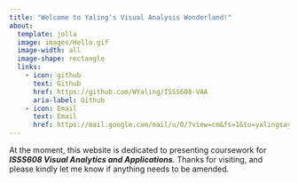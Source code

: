 ```yaml
---
title: "Welcome to Yaling's Visual Analysis Wonderland!"
about:
  template: jolla
  image: images/Hello.gif
  image-width: all
  image-shape: rectangle
  links:
    - icon: github
      text: Github
      href: https://github.com/WYaling/ISSS608-VAA
      aria-label: Github
    - icon: Email
      text: Email
      href: https://mail.google.com/mail/u/0/?view=cm&fs=1&to=yalingsayhi@gmail.com
---
```


At the moment, this website is dedicated to presenting coursework for ***ISSS608 Visual Analytics and Applications***. Thanks for visiting, and please kindly let me know if anything needs to be amended.
